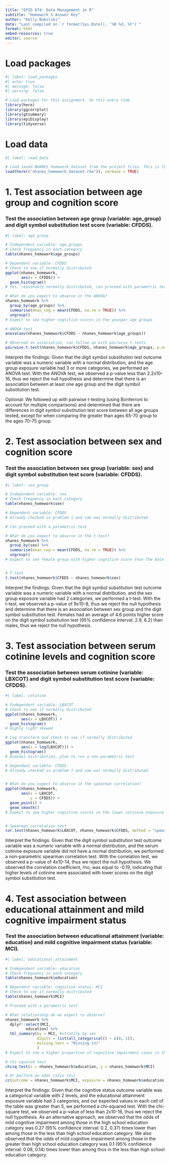 ```yaml
---
title: "EPID 674: Data Management in R"
subtitle: "Homework 5 Answer Key"
author: "Kelly Bakulski"
date: "Last compiled on `r format(Sys.Date(), '%B %d, %Y')`"
format: html
embed-resources: true
editor: source
---
```


# Load packages

```r
#| label: load_packages
#| echo: true
#| message: false
#| warning: false

# Load packages for this assignment, do this every time
library(here)
library(ggcorrplot)
library(gtsummary)
library(epiDisplay)
library(tidyverse)

```

# Load data

```r
#| label: read_data

# Load saved NHANES homework dataset from the project files. This is the dataset we built in homework 2
load(here(("nhanes_homework_dataset.rda")), verbose = TRUE)
```

# 1. Test association between age group and cognition score

### Test the association between age group (variable: age_group) and digit symbol substitution test score (variable: CFDDS).

```r
#| label: age_group

# Independent variable: age_groups
# Check frequency in each category
table(nhanes_homework$age_groups)

# Dependent variable: CFDDS
# Check to see if normally distributed
ggplot(nhanes_homework, 
       aes(x = CFDDS)) +
  geom_histogram()
# Yes, reasonably normally distributed, can proceed with parametric test

# What do you expect to observe in the ANOVA?
nhanes_homework %>%
  group_by(age_groups) %>%
  summarise(mean_cog = mean(CFDDS, na.rm = TRUE)) %>%
  ungroup()
# Expect to see higher cognitive scores in the younger age groups

# ANOVA test
anova(aov(nhanes_homework$CFDDS ~ nhanes_homework$age_groups))

# Observed an association, can follow up with pairwise t-tests
pairwise.t.test(nhanes_homework$CFDDS, nhanes_homework$age_groups, p.adjust.method = "bonferroni")

```

Interpret the findings: Given that the digit symbol substitution test outcome variable was a numeric variable with a normal distribution, and the age group exposure variable had 3 or more categories, we performed an ANOVA test. With the ANOVA test, we observed a p-value less than 2.2x10-16, thus we reject the null hypothesis and determine that there is an association between at least one age group and the digit symbol substitution test.

Optional: We followed up with pairwise t-testing (using Bonferroni to account for multiple comparisons) and determined that there are differences in digit symbol substitution test score between all age groups tested, except for when comparing the greater than ages 65-70 group to the ages 70-75 group.

# 2. Test association between sex and cognition score

### Test the association between sex group (variable: sex) and digit symbol substitution test score (variable: CFDDS).

```r
#| label: sex_group

# Independent variable: sex
# Check frequency in each category
table(nhanes_homework$sex)

# Dependent variable: CFDDS
# Already checked in problem 1 and saw was normally distributed

# Can proceed with a parametric test

# What do you expect to observe in the t-test?
nhanes_homework %>%
  group_by(sex) %>%
  summarise(mean_cog = mean(CFDDS, na.rm = TRUE)) %>%
  ungroup()
# Expect to see female group with higher cognitive score than the male group in this sample


# T-test
t.test(nhanes_homework$CFDDS ~ nhanes_homework$sex)

```

Interpret the findings: Given that the digit symbol substitution test outcome variable was a numeric variable with a normal distribution, and the sex group exposure variable had 2 categories, we performed a t-test. With the t-test, we observed a p-value of 9x10-8, thus we reject the null hypothesis and determine that there is an association between sex group and the digit symbol substitution test. Females had an average of 4.6 points higher score on the digit symbol subsitution test (95% confidence interval: 2.9, 6.2) than males, thus we reject the null hypothesis.

# 3. Test association between serum cotinine levels and cognition score

### Test the association between serum cotinine (variable: LBXCOT) and digit symbol substitution test score (variable: CFDDS).

```r
#| label: cotinine

# Independent variable: LBXCOT
# Check to see if normally distributed
ggplot(nhanes_homework, 
       aes(x = LBXCOT)) +
  geom_histogram()
# Highly right skewed

# Log transform and check to see if normally distributed
ggplot(nhanes_homework, 
       aes(x = log(LBXCOT))) +
  geom_histogram()
# Bimodal distribution, plan to run a non-parametric test

# Dependent variable: CFDDS
# Already checked in problem 1 and saw was normally distributed


# What do you expect to observe in the spearman correlation?
ggplot(nhanes_homework, 
       aes(x = LBXCOT,
           y = CFDDS)) +
  geom_point() + 
  geom_smooth()
# Expect to see higher cognitive scores in the lower cotinine exposure levels


# Spearman correlation test
cor.test(nhanes_homework$LBXCOT, nhanes_homework$CFDDS, method = "spearman")


```

Interpret the findings: Given that the digit symbol substitution test outcome variable was a numeric variable with a normal distribution, and the serum cotinine exposure variable did not have a normal distribution, we performed a non-parametric spearman correlation test. With the correlation test, we observed a p-value of 4x10-14, thus we reject the null hypothesis. We observed the correlation coefficient, rho, was equal to -0.19, indicating that higher levels of cotinine were associated with lower scores on the digit symbol substitution test.

# 4. Test association between educational attainment and mild cognitive impairment status

### Test the association between educational attainment (variable: education) and mild cognitive impairment status (variable: MCI).

```r
#| label: educational_attainment

# Independent variable: education
# Check frequency in each category
table(nhanes_homework$education)

# Dependent variable: cognitive status: MCI
# Check to see if normally distributed
table(nhanes_homework$MCI)

# Proceed with a parametric test

# What relationship do we expect to observe?
nhanes_homework %>%
  dplyr::select(MCI,
         education) %>%
  tbl_summary(by = MCI, #stratify by sex
              digits = list(all_categorical() ~ c(0, 1)),
              missing_text = "Missing (n)"
              ) 
# Expect to see a higher proportion of cognitive impairment cases in the lowest educational attainment group

# Chi-squared test
chisq.test(x = nhanes_homework$education, y = nhanes_homework$MCI)

# Or perform an odds ratio test
cc(outcome = nhanes_homework$MCI, exposure = nhanes_homework$education)

```

Interpret the findings: Given that the cognitive status outcome variable was a categorical variable with 2 levels, and the educational attainment exposure variable had 3 categories, and our expected values in each cell of the table was greater than 5, we performed a chi-squared test. With the chi-square test, we observed a p-value of less than 2x10-16, thus we reject the null hypothesis. As an alternative approach, we observed that the odds of mild cognitive impairment among those in the high school education category was 0.27 (95% confidence interval: 0.2, 0.37) times lower than among those in the less than high school education category. We also observed that the odds of mild cognitive impairment among those in the greater than high school education category was 0.1 (95% confidence interval: 0.08, 0.14) times lower than among thos in the less than high school education category.
